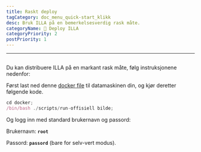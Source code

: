 ```yaml
---
title: Raskt deploy
tagCategory: doc_menu_quick-start_klikk
desc: Bruk ILLA på en bemerkelsesverdig rask måte.
categoryName: 👷 Deploy ILLA
categoryPriority: 2
postPriority: 1
---
```


* * *

## <Heading hidden>Distribuer raskt</Heading>

Du kan distribuere ILLA på en markant rask måte, følg instruksjonene nedenfor:

Først last ned denne [docker file](https://github.com/illacloud/deploy-illa-manually/tree/main/docker) til datamaskinen din, og kjør deretter følgende kode.

```jsx
cd docker;
/bin/bash ./scripts/run-offisiell bilde;
```

Og logg inn med standard brukernavn og passord:

Brukernavn: **`root`**

Passord: **`passord`** (bare for selv-vert modus).
